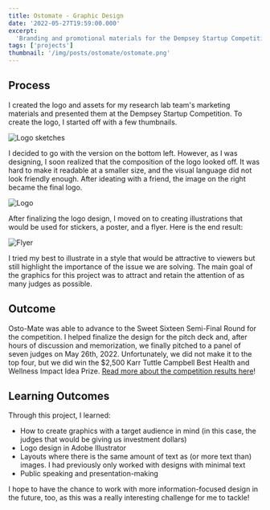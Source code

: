 ```yaml
---
title: Ostomate - Graphic Design
date: '2022-05-27T19:59:00.000'
excerpt:
  'Branding and promotional materials for the Dempsey Startup Competition at UW.'
tags: ['projects']
thumbnail: '/img/posts/ostomate/ostomate.png'
---
```


## Process

I created the logo and assets for my research lab team's marketing materials and
presented them at the Dempsey Startup Competition. To create the logo, I started
off with a few thumbnails.

![Logo sketches](/img/posts/ostomate/logo-sketches.png)

I decided to go with the version on the bottom left. However, as I was
designing, I soon realized that the composition of the logo looked off. It was
hard to make it readable at a smaller size, and the visual language did not look
friendly enough. After ideating with a friend, the image on the right became the
final logo.

![Logo](/img/posts/ostomate/logo.jpg)

After finalizing the logo design, I moved on to creating illustrations that
would be used for stickers, a poster, and a flyer. Here is the end result:

![Flyer](/img/posts/ostomate/flyer.jpg)

I tried my best to illustrate in a style that would be attractive to viewers but
still highlight the importance of the issue we are solving. The main goal of the
graphics for this project was to attract and retain the attention of as many
judges as possible.

## Outcome

Osto-Mate was able to advance to the Sweet Sixteen Semi-Final Round for the
competition. I helped finalize the design for the pitch deck and, after hours of
discussion and memorization, we finally pitched to a panel of seven judges on
May 26th, 2022. Unfortunately, we did not make it to the top four, but we did
win the $2,500 Karr Tuttle Campbell Best Health and Wellness Impact Idea Prize.
[Read more about the competition results here](https://blog.foster.uw.edu/2022-awards-dempsey-startup-competition/)!

## Learning Outcomes

Through this project, I learned:

- How to create graphics with a target audience in mind (in this case, the
  judges that would be giving us investment dollars)
- Logo design in Adobe Illustrator
- Layouts where there is the same amount of text as (or more text than) images.
  I had previously only worked with designs with minimal text
- Public speaking and presentation-making

I hope to have the chance to work with more information-focused design in the
future, too, as this was a really interesting challenge for me to tackle!

